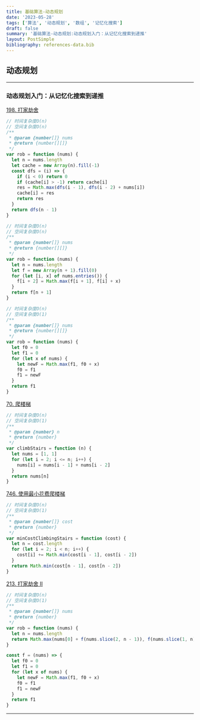 ```yaml
---
title: 基础算法-动态规划
date: '2023-05-28'
tags: ['算法', '动态规划', '数组', '记忆化搜索']
draft: false
summary: '基础算法-动态规划:动态规划入门：从记忆化搜索到递推'
layout: PostSimple
bibliography: references-data.bib
---
```


## 动态规划

---

### 动态规划入门：从记忆化搜索到递推

[198. 打家劫舍](https://leetcode.cn/problems/house-robber/)

```js
// 时间复杂度O(n)
// 空间复杂度O(n)
/**
 * @param {number[]} nums
 * @return {number[][]}
 */
var rob = function (nums) {
  let n = nums.length
  let cache = new Array(n).fill(-1)
  const dfs = (i) => {
    if (i < 0) return 0
    if (cache[i] > -1) return cache[i]
    res = Math.max(dfs(i - 1), dfs(i - 2) + nums[i])
    cache[i] = res
    return res
  }
  return dfs(n - 1)
}

// 时间复杂度O(n)
// 空间复杂度O(n)
/**
 * @param {number[]} nums
 * @return {number[][]}
 */
var rob = function (nums) {
  let n = nums.length
  let f = new Array(n + 1).fill(0)
  for (let [i, x] of nums.entries()) {
    f[i + 2] = Math.max(f[i + 1], f[i] + x)
  }
  return f[n + 1]
}

// 时间复杂度O(n)
// 空间复杂度O(1)
/**
 * @param {number[]} nums
 * @return {number[][]}
 */
var rob = function (nums) {
  let f0 = 0
  let f1 = 0
  for (let x of nums) {
    let newF = Math.max(f1, f0 + x)
    f0 = f1
    f1 = newF
  }
  return f1
}
```

[70. 爬楼梯](https://leetcode.cn/problems/climbing-stairs/)

```js
// 时间复杂度O(n)
// 空间复杂度O(1)
/**
 * @param {number} n
 * @return {number}
 */
var climbStairs = function (n) {
  let nums = [1, 1]
  for (let i = 2; i <= n; i++) {
    nums[i] = nums[i - 1] + nums[i - 2]
  }
  return nums[n]
}
```

[746. 使用最小花费爬楼梯](https://leetcode.cn/problems/min-cost-climbing-stairs/)

```js
// 时间复杂度O(n)
// 空间复杂度O(1)
/**
 * @param {number[]} cost
 * @return {number}
 */
var minCostClimbingStairs = function (cost) {
  let n = cost.length
  for (let i = 2; i < n; i++) {
    cost[i] += Math.min(cost[i - 1], cost[i - 2])
  }
  return Math.min(cost[n - 1], cost[n - 2])
}
```

[213. 打家劫舍 II](https://leetcode.cn/problems/house-robber-ii/)

```js
// 时间复杂度O(n)
// 空间复杂度O(1)
/**
 * @param {number[]} nums
 * @return {number}
 */
var rob = function (nums) {
  let n = nums.length
  return Math.max(nums[0] + f(nums.slice(2, n - 1)), f(nums.slice(1, n)))
}

const f = (nums) => {
  let f0 = 0
  let f1 = 0
  for (let x of nums) {
    let newF = Math.max(f1, f0 + x)
    f0 = f1
    f1 = newF
  }
  return f1
}
```

---
